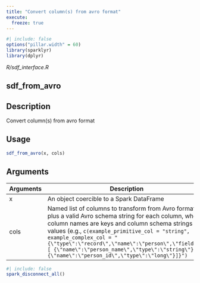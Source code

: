 ```yaml
---
title: "Convert column(s) from avro format"
execute:
  freeze: true
---
```


```r
#| include: false
options("pillar.width" = 60)
library(sparklyr) 
library(dplyr)
```

*R/sdf_interface.R*

## sdf_from_avro

## Description
Convert column(s) from avro format 


## Usage
```r
sdf_from_avro(x, cols) 
```

## Arguments
|Arguments|Description|
|---|---|
| x | An object coercible to a Spark DataFrame |
| cols | Named list of columns to transform from Avro format plus a valid Avro schema string for each column, where column names are keys and column schema strings are values (e.g., `c(example_primitive_col = "string", example_complex_col = "{\"type\":\"record\",\"name\":\"person\",\"fields\":[ {\"name\":\"person_name\",\"type\":\"string\"}, {\"name\":\"person_id\",\"type\":\"long\"}]}")` |








```r
#| include: false
spark_disconnect_all()
```
